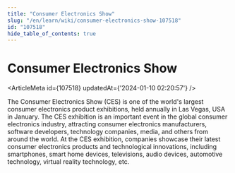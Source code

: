 ```yaml
---
title: "Consumer Electronics Show"
slug: "/en/learn/wiki/consumer-electronics-show-107518"
id: "107518"
hide_table_of_contents: true
---
```



# Consumer Electronics Show

<ArticleMeta id={107518} updatedAt={'2024-01-10 02:20:57'} />
<div className='border-solid border-b border-t-0 my-4 border-[var(--ifm-color-gray-300)]' />

The Consumer Electronics Show (CES) is one of the world's largest consumer electronics product exhibitions, held annually in Las Vegas, USA in January. The CES exhibition is an important event in the global consumer electronics industry, attracting consumer electronics manufacturers, software developers, technology companies, media, and others from around the world. At the CES exhibition, companies showcase their latest consumer electronics products and technological innovations, including smartphones, smart home devices, televisions, audio devices, automotive technology, virtual reality technology, etc.
